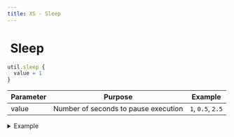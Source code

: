 ```yaml
---
title: XS - Sleep
---
```


# <img src="../assets/docuBadge (11).png" alt="" data-size="line"> Sleep <a href="#xs-sleep" id="xs-sleep"></a>

```javascript
util.sleep {
  value = 1
}
```

| Parameter | Purpose                              | Example           |
| --------- | ------------------------------------ | ----------------- |
| value     | Number of seconds to pause execution | `1`, `0.5`, `2.5` |

<details>

<summary>Example</summary>

```javascript
util.sleep {
  value = 0.5
}
```

* Pauses execution for specified number of seconds
* Accepts decimal values for sub-second precision
* Useful for rate limiting or creating delays

</details>
